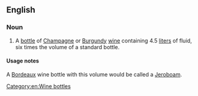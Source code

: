 {{also|rehoboam}}

==English==

===Noun===
{{en-noun}}
# A [[bottle]] of [[Champagne]] or [[Burgundy]] [[wine]] containing 4.5 [[liter]]s of fluid, six times the volume of a standard bottle.

====Usage notes====
A [[Bordeaux]] wine bottle with this volume would be called a [[Jeroboam]].

[[Category:en:Wine bottles]]
